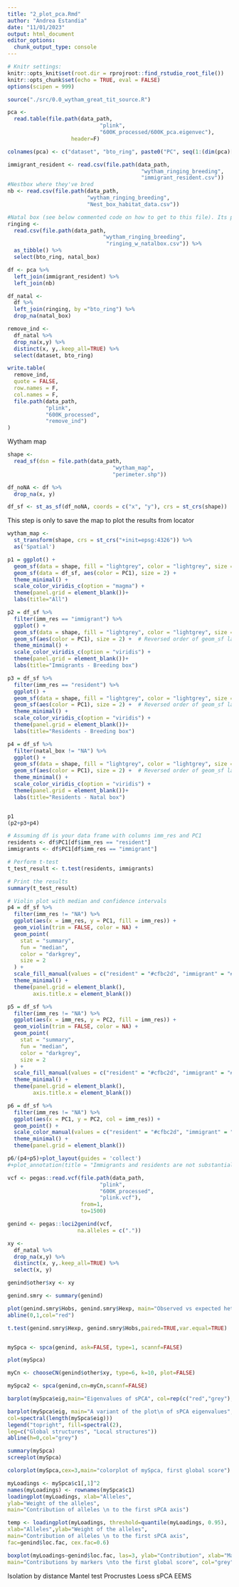 ```yaml
---
title: "2_plot_pca.Rmd"
author: "Andrea Estandia"
date: "11/01/2023"
output: html_document
editor_options: 
  chunk_output_type: console
---
```


```r
# Knitr settings: 
knitr::opts_knit$set(root.dir = rprojroot::find_rstudio_root_file())
knitr::opts_chunk$set(echo = TRUE, eval = FALSE)
options(scipen = 999)
```

```r
source("./src/0.0_wytham_great_tit_source.R")
```

```r
pca <- 
  read.table(file.path(data_path,
                             "plink",
                             "600K_processed/600K_pca.eigenvec"),
                    header=F) 

colnames(pca) <- c("dataset", "bto_ring", paste0("PC", seq(1:(dim(pca)[2]-2))))
```

```r
immigrant_resident <- read.csv(file.path(data_path,
                                          "wytham_ringing_breeding",
                                          "immigrant_resident.csv"))
#Nestbox where they've bred
nb <- read.csv(file.path(data_path,
                         "wytham_ringing_breeding",
                         "Nest_box_habitat_data.csv"))

#Natal box (see below commented code on how to get to this file). Its probably wrong. Fix
ringing <- 
  read.csv(file.path(data_path,
                              "wytham_ringing_breeding",
                               "ringing_w_natalbox.csv")) %>% 
  as_tibble() %>% 
  select(bto_ring, natal_box)

df <- pca %>% 
  left_join(immigrant_resident) %>% 
  left_join(nb) 

df_natal <- 
  df %>% 
  left_join(ringing, by ="bto_ring") %>% 
  drop_na(natal_box)

remove_ind <- 
  df_natal %>% 
  drop_na(x,y) %>% 
  distinct(x, y,.keep_all=TRUE) %>% 
  select(dataset, bto_ring)

write.table(
  remove_ind,
  quote = FALSE,
  row.names = F,
  col.names = F,
  file.path(data_path,
            "plink",
            "600K_processed",
            "remove_ind")
)
```

Wytham map
```r
shape <- 
  read_sf(dsn = file.path(data_path,
                                 "wytham_map",
                                 "perimeter.shp"))

df_noNA <- df %>% 
  drop_na(x, y)

df_sf <- st_as_sf(df_noNA, coords = c("x", "y"), crs = st_crs(shape))

```

This step is only to save the map to plot the results from locator
```r
wytham_map <- 
  st_transform(shape, crs = st_crs("+init=epsg:4326")) %>% 
  as('Spatial')
```

```r
p1 = ggplot() +
  geom_sf(data = shape, fill = "lightgrey", color = "lightgrey", size = 0) +
  geom_sf(data = df_sf, aes(color = PC1), size = 2) +
  theme_minimal() +
  scale_color_viridis_c(option = "magma") +
  theme(panel.grid = element_blank())+
  labs(title="All")

p2 = df_sf %>%
  filter(imm_res == "immigrant") %>%
  ggplot() +
  geom_sf(data = shape, fill = "lightgrey", color = "lightgrey", size = 0) +
  geom_sf(aes(color = PC1), size = 2) +  # Reversed order of geom_sf layers
  theme_minimal() +
  scale_color_viridis_c(option = "viridis") +
  theme(panel.grid = element_blank())+
  labs(title="Immigrants - Breeding box")

p3 = df_sf %>%
  filter(imm_res == "resident") %>%
  ggplot() +
  geom_sf(data = shape, fill = "lightgrey", color = "lightgrey", size = 0) +
  geom_sf(aes(color = PC1), size = 2) +  # Reversed order of geom_sf layers
  theme_minimal() +
  scale_color_viridis_c(option = "viridis") +
  theme(panel.grid = element_blank())+
  labs(title="Residents - Breeding box")

p4 = df_sf %>%
  filter(natal_box != "NA") %>%
  ggplot() +
  geom_sf(data = shape, fill = "lightgrey", color = "lightgrey", size = 0) +
  geom_sf(aes(color = PC1), size = 2) +  # Reversed order of geom_sf layers
  theme_minimal() +
  scale_color_viridis_c(option = "viridis") +
  theme(panel.grid = element_blank())+
  labs(title="Residents - Natal box")


p1
(p2+p3+p4)
```

```r
# Assuming df is your data frame with columns imm_res and PC1
residents <- df$PC1[df$imm_res == "resident"]
immigrants <- df$PC1[df$imm_res == "immigrant"]

# Perform t-test
t_test_result <- t.test(residents, immigrants)

# Print the results
summary(t_test_result)

# Violin plot with median and confidence intervals
p4 = df_sf %>%
  filter(imm_res != "NA") %>%
  ggplot(aes(x = imm_res, y = PC1, fill = imm_res)) +
  geom_violin(trim = FALSE, color = NA) +  
  geom_point(
    stat = "summary",
    fun = "median",
    color = "darkgrey",
    size = 2
  ) +
  scale_fill_manual(values = c("resident" = "#cfbc2d", "immigrant" = "#408bb3")) +
  theme_minimal() +
  theme(panel.grid = element_blank(),
        axis.title.x = element_blank())  

p5 = df_sf %>%
  filter(imm_res != "NA") %>%
  ggplot(aes(x = imm_res, y = PC2, fill = imm_res)) +
  geom_violin(trim = FALSE, color = NA) +  
  geom_point(
    stat = "summary",
    fun = "median",
    color = "darkgrey",
    size = 2
  ) +
  scale_fill_manual(values = c("resident" = "#cfbc2d", "immigrant" = "#408bb3")) +
  theme_minimal() +
  theme(panel.grid = element_blank(),
        axis.title.x = element_blank())  

p6 = df_sf %>%
  filter(imm_res != "NA") %>%
  ggplot(aes(x = PC1, y = PC2, col = imm_res)) +
  geom_point() +  
  scale_color_manual(values = c("resident" = "#cfbc2d", "immigrant" = "#408bb3")) +
  theme_minimal() +
  theme(panel.grid = element_blank()) 

p6/(p4+p5)+plot_layout(guides = 'collect')
#+plot_annotation(title = "Immigrants and residents are not substantially different")
```

```r
vcf <- pegas::read.vcf(file.path(data_path,
                             "plink",
                             "600K_processed",
                             "plink.vcf"),
                       from=1,
                       to=1500)

genind <- pegas::loci2genind(vcf, 
                      na.alleles = c("."))

xy <- 
  df_natal %>% 
  drop_na(x,y) %>% 
  distinct(x, y,.keep_all=TRUE) %>% 
  select(x, y)

genind$other$xy <- xy

genind.smry <- summary(genind)

plot(genind.smry$Hobs, genind.smry$Hexp, main="Observed vs expected heterozygosity")
abline(0,1,col="red")

t.test(genind.smry$Hexp, genind.smry$Hobs,paired=TRUE,var.equal=TRUE)


mySpca <- spca(genind, ask=FALSE, type=1, scannf=FALSE)

plot(mySpca)

myCn <- chooseCN(genind$other$xy, type=6, k=10, plot=FALSE)

mySpca2 <- spca(genind,cn=myCn,scannf=FALSE)

barplot(mySpca$eig,main="Eigenvalues of sPCA", col=rep(c("red","grey"),c(1,100)))

barplot(mySpca$eig, main="A variant of the plot\n of sPCA eigenvalues",
col=spectral(length(mySpca$eig)))
legend("topright", fill=spectral(2),
leg=c("Global structures", "Local structures"))
abline(h=0,col="grey")

summary(mySpca)
screeplot(mySpca)

colorplot(mySpca,cex=3,main="colorplot of mySpca, first global score")

myLoadings <- mySpca$c1[,1]^2
names(myLoadings) <- rownames(mySpca$c1)
loadingplot(myLoadings, xlab="Alleles",
ylab="Weight of the alleles",
main="Contribution of alleles \n to the first sPCA axis")

temp <- loadingplot(myLoadings, threshold=quantile(myLoadings, 0.95),
xlab="Alleles",ylab="Weight of the alleles",
main="Contribution of alleles \n to the first sPCA axis",
fac=genind$loc.fac, cex.fac=0.6)

boxplot(myLoadings~genind$loc.fac, las=3, ylab="Contribution", xlab="Marker",
main="Contributions by markers \nto the first global score", col="grey")
```

Isolation by distance
Mantel test
Procrustes
Loess
sPCA
EEMS
